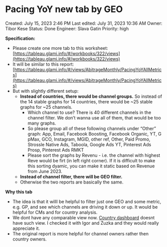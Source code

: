 # Pacing YoY new tab by GEO

Created: July 15, 2023 2:46 PM
Last edited: July 31, 2023 10:36 AM
Owner: Tibor Kese
Status: Done
Engineer: Slava Gatin
Priority: high

**Specification:**

- Please create one more tab to this worksheet: [https://tableau.glami.info/#/workbooks/322/views](https://tableau.glami.info/#/workbooks/322/views)
- It will be similar to this report: [https://tableau.glami.info/#/views/AbitrageMonthly/PacingYoYAllMetrics](https://tableau.glami.info/#/views/AbitrageMonthly/PacingYoYAllMetrics)
- But with slightly different setup:
    - **Instead of countries, there would be channel groups.** So instead of the 14 stable graphs for 14 countries, there would be ~25 stable graphs for ~25 channels.
        - Which channel to use? There is 40 different channels in the channel filter. We don’t wanna use all of them, that would be too many graphs.
        - So please group all of these following channels under “Other” graph: App, Email, Facebook Boosting, Facebook Organic, YT, G pMax, GCO, Instagram, MGID, other ref, Other, Paid Promo, Strossle Native Ads, Taboola, Google Ads YT, Pinterest Ads Prosp, Pinterest Ads RMKT
        - Please sort the graphs by Revenu - i.e. the channel with highest Reve would be firt (in left right corner). If it is difficult to make this sorting dyamic, you can make it static based on Revenue from June 2023.
    - **Instead of channel filter, there will be GEO filter.**
    - Otherwise the two reports are basically the same.

**Why this tab**

- The idea is that it willI be helpful to filter just one GEO and some metric, e.g. GP, and see which channels are driving it down or up. It would be helpful for CMs and for country analysis.
- We dont have any comparable view now. [Country dashboard](https://tableau.glami.info/#/views/Countrydashboarddemo/Countrydashboard/cfb4ea3d-19fa-4a71-88e8-94f06c40eb8a/CZ?:iid=2) doesnt have such view. I checked it with Igor and Zuzka and they would really appreciate it.
- The original report is more helpful for channel owners rather then country owners.